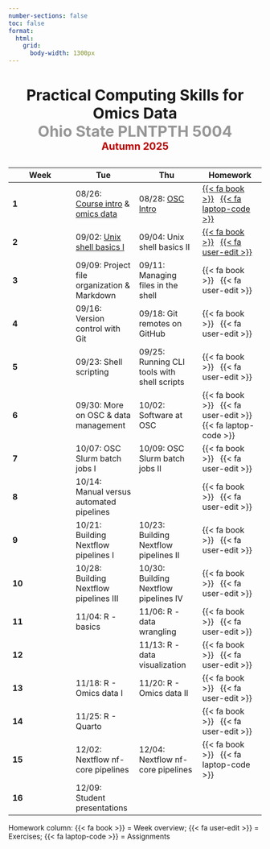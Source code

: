 ```yaml
---
number-sections: false
toc: false
format:
  html:
    grid:
      body-width: 1300px
---
```


<h3 align="center" style="font-size:30px">

Practical Computing Skills for Omics Data <br> [Ohio State PLNTPTH 5004<br>]{style="color:#969696"} [Autumn 2025]{style="color:#bb0000; font-size:20px"}

</h3>

| Week | Tue | Thu | Homework |
|------------------|------------------|------------------|------------------|
| **1** | 08/26: [Course intro](week01/w1_01_course-intro.qmd) & [omics data](week01/w1_02_omics-data.qmd) | 08/28: [OSC Intro](week01/w1_03_osc.qmd) | [{{< fa book >}}](week01/w1_overview.qmd)   [{{< fa laptop-code >}}](week01/w1_ua_osc-setup.qmd) |
| **2** | 09/02: [Unix shell basics I](week02/w2_01_shell.qmd) | 09/04: Unix shell basics II | [{{< fa book >}}](week02/w2_overview.qmd)   [{{< fa user-edit >}}](week02_w2_exercises.qmd) |
| **3** | 09/09: Project file organization & Markdown | 09/11: Managing files in the shell | {{< fa book >}}   {{< fa user-edit >}} |
| **4** | 09/16: Version control with Git | 09/18: Git remotes on GitHub | {{< fa book >}}   {{< fa user-edit >}} |
| **5** | 09/23: Shell scripting | 09/25: Running CLI tools with shell scripts | {{< fa book >}}   {{< fa user-edit >}} |
| **6** | 09/30: More on OSC & data management | 10/02: Software at OSC | {{< fa book >}}   {{< fa user-edit >}}   {{< fa laptop-code >}} |
| **7** | 10/07: OSC Slurm batch jobs I | 10/09: OSC Slurm batch jobs II | {{< fa book >}}   {{< fa user-edit >}} |
| **8** | 10/14: Manual versus automated pipelines |  | {{< fa book >}}   {{< fa user-edit >}} |
| **9** | 10/21: Building Nextflow pipelines I | 10/23: Building Nextflow pipelines II | {{< fa book >}}   {{< fa user-edit >}} |
| **10** | 10/28: Building Nextflow pipelines III | 10/30: Building Nextflow pipelines IV | {{< fa book >}}   {{< fa user-edit >}} |
| **11** | 11/04: R - basics | 11/06: R - data wrangling | {{< fa book >}}   {{< fa user-edit >}} |
| **12** |  | 11/13: R - data visualization | {{< fa book >}}   {{< fa user-edit >}} |
| **13** | 11/18: R - Omics data I | 11/20: R - Omics data II | {{< fa book >}}   {{< fa user-edit >}} |
| **14** | 11/25: R - Quarto |  | {{< fa book >}}   {{< fa user-edit >}} |
| **15** | 12/02: Nextflow nf-core pipelines | 12/04: Nextflow nf-core pipelines | {{< fa book >}}   {{< fa laptop-code >}} |
| **16** | 12/09: Student presentations |  |  |

::: legend2
Homework column: {{< fa book >}} = Week overview; {{< fa user-edit >}} = Exercises; {{< fa laptop-code >}} = Assignments
:::

